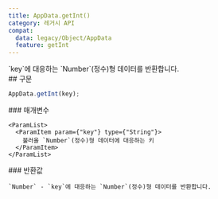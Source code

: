 ```yaml
---
title: AppData.getInt()
category: 레거시 API
compat:
  data: legacy/Object/AppData
  feature: getInt
---
```


<Section>
  `key`에 대응하는 `Number`(정수)형 데이터를 반환합니다.
</Section>
<Section>
  ## 구문

  ~~~js
  AppData.getInt(key);
  ~~~

  <Section>
    ### 매개변수

    <ParamList>
      <ParamItem param={"key"} type={"String"}>
        불러올 `Number`(정수)형 데이터에 대응하는 키
      </ParamItem>
    </ParamList>
  </Section>
  <Section>
    ### 반환값

    `Number` - `key`에 대응하는 `Number`(정수)형 데이터를 반환합니다.
  </Section>
</Section>